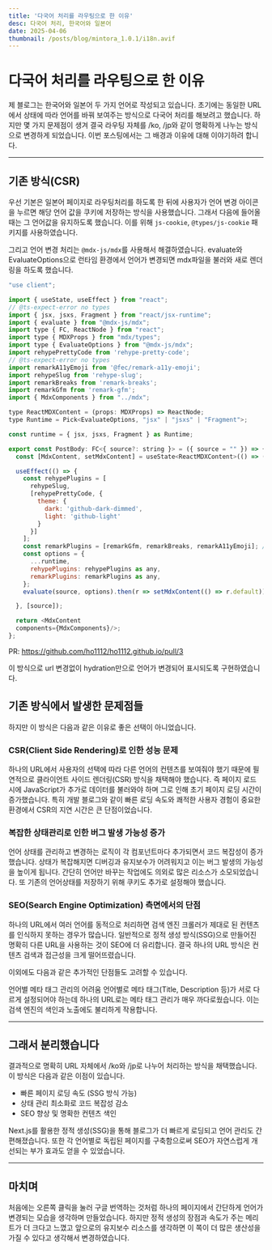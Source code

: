 ```yaml
---
title: '다국어 처리를 라우팅으로 한 이유'
desc: 다국어 처리, 한국어와 일본어
date: 2025-04-06
thumbnail: /posts/blog/mintora_1.0.1/i18n.avif
---
```


<h1>다국어 처리를 라우팅으로 한 이유</h1>
제 블로그는 한국어와 일본어 두 가지 언어로 작성되고 있습니다.
초기에는 동일한 URL에서 상태에 따라 언어를 바꿔 보여주는 방식으로 다국어 처리를 해보려고 했습니다. 하지만 몇 가지 문제점이 생겨 결국 라우팅 자체를 /ko, /jp와 같이 명확하게 나누는 방식으로 변경하게 되었습니다.
이번 포스팅에서는 그 배경과 이유에 대해 이야기하려 합니다.

---
## 기존 방식(CSR)
우선 기본은 일본어 페이지로 라우팅처리를 하도록 한 뒤에 사용자가 언어 변경 아이콘을 누르면 해당 언어 값을 쿠키에 저장하는 방식을 사용했습니다.
그래서 다음에 들어올 때는 그 언어값을 유지하도록 했습니다.
이를 위해 `js-cookie`, `@types/js-cookie` 패키지를 사용하였습니다.

그리고 언어 변경 처리는 `@mdx-js/mdx`를 사용해서 해결하였습니다.
evaluate와 EvaluateOptions으로 런타임 환경에서 언어가 변경되면 mdx파일을 불러와 새로 렌더링을 하도록 했습니다.
```javaScript
"use client";

import { useState, useEffect } from "react";
// @ts-expect-error no types
import { jsx, jsxs, Fragment } from "react/jsx-runtime";
import { evaluate } from "@mdx-js/mdx";
import type { FC, ReactNode } from "react";
import type { MDXProps } from "mdx/types";
import type { EvaluateOptions } from "@mdx-js/mdx";
import rehypePrettyCode from 'rehype-pretty-code';
// @ts-expect-error no types
import remarkA11yEmoji from '@fec/remark-a11y-emoji';
import rehypeSlug from 'rehype-slug';
import remarkBreaks from 'remark-breaks';
import remarkGfm from 'remark-gfm';
import { MdxComponents } from "../mdx";

type ReactMDXContent = (props: MDXProps) => ReactNode;
type Runtime = Pick<EvaluateOptions, "jsx" | "jsxs" | "Fragment">;

const runtime = { jsx, jsxs, Fragment } as Runtime;

export const PostBody: FC<{ source?: string }> = ({ source = "" }) => {
  const [MdxContent, setMdxContent] = useState<ReactMDXContent>(() => () => null);

  useEffect(() => {
    const rehypePlugins = [
      rehypeSlug,
      [rehypePrettyCode, {
        theme: {
          dark: 'github-dark-dimmed',
          light: 'github-light'
        }
      }]
    ];
    const remarkPlugins = [remarkGfm, remarkBreaks, remarkA11yEmoji]; // remarkBreaks ok
    const options = {
      ...runtime,
      rehypePlugins: rehypePlugins as any,
      remarkPlugins: remarkPlugins as any,
    };
    evaluate(source, options).then(r => setMdxContent(() => r.default));

  }, [source]);

  return <MdxContent
  components={MdxComponents}/>;
};
```
PR: https://github.com/ho1112/ho1112.github.io/pull/3

이 방식으로 url 변경없이 hydration만으로 언어가 변경되어 표시되도록 구현하였습니다.

## 기존 방식에서 발생한 문제점들
하지만 이 방식은 다음과 같은 이유로 좋은 선택이 아니었습니다.

### CSR(Client Side Rendering)로 인한 성능 문제
하나의 URL에서 사용자의 선택에 따라 다른 언어의 컨텐츠를 보여줘야 했기 때문에 필연적으로 클라이언트 사이드 렌더링(CSR) 방식을 채택해야 했습니다. 즉 페이지 로드 시에 JavaScript가 추가로 데이터를 불러와야 하며 그로 인해 초기 페이지 로딩 시간이 증가했습니다.
특히 개발 블로그와 같이 빠른 로딩 속도와 쾌적한 사용자 경험이 중요한 환경에서 CSR의 지연 시간은 큰 단점이었습니다.

### 복잡한 상태관리로 인한 버그 발생 가능성 증가
언어 상태를 관리하고 변경하는 로직이 각 컴포넌트마다 추가되면서 코드 복잡성이 증가했습니다. 상태가 복잡해지면 디버깅과 유지보수가 어려워지고 이는 버그 발생의 가능성을 높이게 됩니다.
간단히 언어만 바꾸는 작업에도 의외로 많은 리소스가 소모되었습니다.
또 기존의 언어상태를 저장하기 위해 쿠키도 추가로 설정해야 했습니다.

### SEO(Search Engine Optimization) 측면에서의 단점
하나의 URL에서 여러 언어를 동적으로 처리하면 검색 엔진 크롤러가 제대로 된 컨텐츠를 인식하지 못하는 경우가 많습니다. 일반적으로 정적 생성 방식(SSG)으로 만들어진 명확히 다른 URL을 사용하는 것이 SEO에 더 유리합니다.
결국 하나의 URL 방식은 컨텐츠 검색과 접근성을 크게 떨어뜨렸습니다.

이외에도 다음과 같은 추가적인 단점들도 고려할 수 있습니다.

언어별 메타 태그 관리의 어려움 언어별로 메타 태그(Title, Description 등)가 서로 다르게 설정되어야 하는데 하나의 URL로는 메타 태그 관리가 매우 까다로웠습니다. 이는 검색 엔진의 색인과 노출에도 불리하게 작용합니다.

---
## 그래서 분리했습니다
결과적으로 명확히 URL 자체에서 /ko와 /jp로 나누어 처리하는 방식을 채택했습니다. 이 방식은 다음과 같은 이점이 있습니다.

- 빠른 페이지 로딩 속도 (SSG 방식 가능)
- 상태 관리 최소화로 코드 복잡성 감소
- SEO 향상 및 명확한 컨텐츠 색인

Next.js를 활용한 정적 생성(SSG)을 통해 블로그가 더 빠르게 로딩되고 언어 관리도 간편해졌습니다. 또한 각 언어별로 독립된 페이지를 구축함으로써 SEO가 자연스럽게 개선되는 부가 효과도 얻을 수 있었습니다.

---

## 마치며
처음에는 오른쪽 클릭을 눌러 구글 번역하는 것처럼 하나의 페이지에서 간단하게 언어가 변경되는 모습을 생각하며 만들었습니다.
하지만 정적 생성의 장점과 속도가 주는 메리트가 더 크다고 느꼈고 앞으로의 유지보수 리소스를 생각하면 이 쪽이 더 많은 생산성을 가질 수 있다고 생각해서 변경하였습니다.
